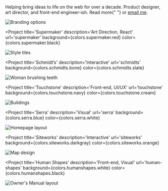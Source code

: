 

<!-- TODO: SEO -->

<Container text>
  <Text fontSize={32}>
    Helping bring ideas to life on the web for over a decade. Product designer,
    art director, and front-end engineer-ish. <Link to="/about">Read more</Link>{" "}
    or <a href="mailto:eric@eric.rowan.com">email me</a>.
  </Text>
</Container>

<Container>
<Project
  title='Changelog'
  description='Front-end, UI/UX'
  url='changelog'
  background={colors.changelog.black}
  color={colors.changelog.green}
>

![Branding options](../images/changelog/podcasts-brand.jpg)

</Project>

<Project
  title='Supermaker'
  description='Art Direction, React'
  url='supermaker'
  background={colors.supermaker.red}
  color={colors.supermaker.black}
>

![Style tiles](../images/supermaker/style-tiles-4b.jpg)

</Project>

<Project
  title='Schmidt’s'
  description='Interactive'
  url='schmidts'
  background={colors.schmidts.bone}
  color={colors.schmidts.slate}
>

![Woman brushing teeth](../images/schmidts/woman-smile.jpg)

</Project>

<Project
  title='Touchstone'
  description='Front-end, UI/UX'
  url='touchstone'
  background={colors.touchstone.navy}
  color={colors.touchstone.cream}
>

![Buildings](../images/touchstone/featured.jpg)

</Project>

<Project
  title='Serra'
  description='Visual'
  url='serra'
  background={colors.serra.blue}
  color={colors.serra.white}
>

![Homepage layout](../images/serra/wholesale-page-3.jpg)

</Project>

<Project
  title='Siteworks'
  description='Interactive'
  url='siteworks'
  background={colors.siteworks.darkgray}
  color={colors.siteworks.orange}
>

![Map design](../images/siteworks/map-2.png)

</Project>

<Project
  title='Human Shapes'
  description='Front-end, Visual'
  url='human-shapes'
  background={colors.humanshapes.white}
  color={colors.humanshapes.black}
>

![Owner's Manual layout](../images/human-shapes/owners-manual-2.jpg)

</Project>
</Container>
